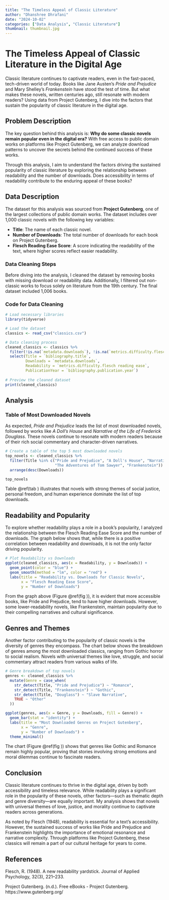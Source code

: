 ```yaml
---
title: "The Timeless Appeal of Classic Literature"
author: "Dhanshree Dhrafani"
date: "2024-10-02"
categories: ["Data Analysis", "Classic Literature"]
thumbnail: thumbnail.jpg
---
```


# The Timeless Appeal of Classic Literature in the Digital Age

Classic literature continues to captivate readers, even in the fast-paced, tech-driven world of today. Books like Jane Austen’s *Pride and Prejudice* and Mary Shelley’s *Frankenstein* have stood the test of time. But what makes these novels, written centuries ago, still resonate with modern readers? Using data from Project Gutenberg, I dive into the factors that sustain the popularity of classic literature in the digital age.

## Problem Description

The key question behind this analysis is: **Why do some classic novels remain popular even in the digital era?** With free access to public domain works on platforms like Project Gutenberg, we can analyze download patterns to uncover the secrets behind the continued success of these works.

Through this analysis, I aim to understand the factors driving the sustained popularity of classic literature by exploring the relationship between readability and the number of downloads. Does accessibility in terms of readability contribute to the enduring appeal of these books?

## Data Description

The dataset for this analysis was sourced from **Project Gutenberg**, one of the largest collections of public domain works. The dataset includes over 1,000 classic novels with the following key variables:

- **Title**: The name of each classic novel.
- **Number of Downloads**: The total number of downloads for each book on Project Gutenberg.
- **Flesch Reading Ease Score**: A score indicating the readability of the text, where higher scores reflect easier readability.

### Data Cleaning Steps

Before diving into the analysis, I cleaned the dataset by removing books with missing download or readability data. Additionally, I filtered out non-classic works to focus solely on literature from the 19th century. The final dataset included 1,006 books.

### Code for Data Cleaning
```r
# Load necessary libraries
library(tidyverse)

# Load the dataset
classics <- read_csv("classics.csv")

# Data cleaning process
cleaned_classics <- classics %>%
  filter(!is.na(`metadata.downloads`), !is.na(`metrics.difficulty.flesch reading ease`)) %>%
  select(Title = `bibliography.title`, 
         Downloads = `metadata.downloads`, 
         Readability = `metrics.difficulty.flesch reading ease`,
         PublicationYear = `bibliography.publication.year`)
         
# Preview the cleaned dataset
print(cleaned_classics)

```
## Analysis

### Table of Most Downloaded Novels

As expected, *Pride and Prejudice* leads the list of most downloaded novels, followed by works like *A Doll’s House* and *Narrative of the Life of Frederick Douglass*. These novels continue to resonate with modern readers because of their rich social commentary and character-driven narratives.

```r
# Create a table of the top 5 most downloaded novels
top_novels <- cleaned_classics %>%
  filter(Title %in% c("Pride and Prejudice", "A Doll's House", "Narrative of the Life of Frederick Douglass", 
                      "The Adventures of Tom Sawyer", "Frankenstein")) %>%
  arrange(desc(Downloads))

top_novels

```


Table @ref(tab
) illustrates that novels with strong themes of social justice, personal freedom, and human experience dominate the list of top downloads.

## Readability and Popularity
To explore whether readability plays a role in a book’s popularity, I analyzed the relationship between the Flesch Reading Ease Score and the number of downloads. The graph below shows that, while there is a positive correlation between readability and downloads, it is not the only factor driving popularity.

```r
# Plot Readability vs Downloads
ggplot(cleaned_classics, aes(x = Readability, y = Downloads)) +
  geom_point(color = "blue") +
  geom_smooth(method = "lm", color = "red") +
  labs(title = "Readability vs. Downloads for Classic Novels",
       x = "Flesch Reading Ease Score",
       y = "Number of Downloads")

```
From the graph above (Figure @ref(fig
)), it is evident that more accessible books, like Pride and Prejudice, tend to have higher downloads. However, some lower-readability novels, like Frankenstein, maintain popularity due to their compelling narratives and cultural significance.

## Genres and Themes
Another factor contributing to the popularity of classic novels is the diversity of genres they encompass. The chart below shows the breakdown of genres among the most downloaded classics, ranging from Gothic horror to social realism. Novels with universal themes like love, struggle, and social commentary attract readers from various walks of life.

```r
# Genre breakdown of top novels
genres <- cleaned_classics %>%
  mutate(Genre = case_when(
    str_detect(Title, "Pride and Prejudice") ~ "Romance",
    str_detect(Title, "Frankenstein") ~ "Gothic",
    str_detect(Title, "Douglass") ~ "Slave Narrative",
    TRUE ~ "Other"
  ))

ggplot(genres, aes(x = Genre, y = Downloads, fill = Genre)) +
  geom_bar(stat = "identity") +
  labs(title = "Most Downloaded Genres on Project Gutenberg",
       x = "Genre",
       y = "Number of Downloads") +
  theme_minimal()

```

The chart (Figure @ref(fig
)) shows that genres like Gothic and Romance remain highly popular, proving that stories involving strong emotions and moral dilemmas continue to fascinate readers.

## Conclusion
Classic literature continues to thrive in the digital age, driven by both accessibility and timeless relevance. While readability plays a significant role in the popularity of these novels, other factors—such as thematic depth and genre diversity—are equally important. My analysis shows that novels with universal themes of love, justice, and morality continue to captivate readers across generations.

As noted by Flesch (1948), readability is essential for a text’s accessibility. However, the sustained success of works like Pride and Prejudice and Frankenstein highlights the importance of emotional resonance and narrative complexity. Through platforms like Project Gutenberg, these classics will remain a part of our cultural heritage for years to come.

## References
Flesch, R. (1948). A new readability yardstick. Journal of Applied Psychology, 32(3), 221–233.

Project Gutenberg. (n.d.). Free eBooks - Project Gutenberg. https://www.gutenberg.org/
